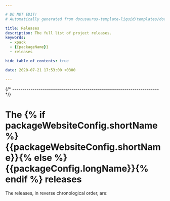 ```yaml
---

# DO NOT EDIT!
# Automatically generated from docusaurus-template-liquid/templates/docusaurus.

title: Releases
description: The full list of project releases.
keywords:
  - xpack
  - {{packageName}}
  - releases

hide_table_of_contents: true

date: 2020-07-21 17:53:00 +0300

---
```



{/* ------------------------------------------------------------------------ */}

# The {% if packageWebsiteConfig.shortName %}{{packageWebsiteConfig.shortName}}{% else %}{{packageConfig.longName}}{% endif %} releases

The releases, in reverse chronological order, are:

<ReleasesList />
